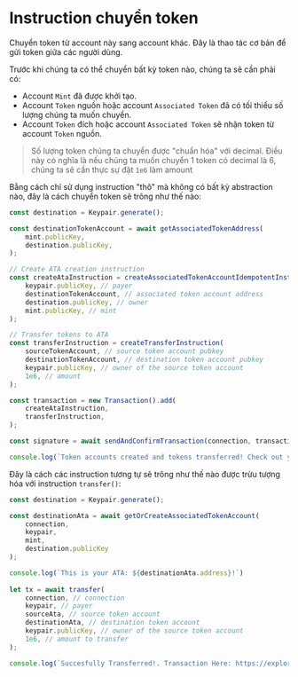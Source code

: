 
# Instruction chuyển token

Chuyển token từ account này sang account khác. Đây là thao tác cơ bản để gửi token giữa các người dùng.

Trước khi chúng ta có thể chuyển bất kỳ token nào, chúng ta sẽ cần phải có:
- Account `Mint` đã được khởi tạo.
- Account `Token` nguồn hoặc account `Associated Token` đã có tối thiểu số lượng chúng ta muốn chuyển.
- Account `Token` đích hoặc account `Associated Token` sẽ nhận token từ account `Token` nguồn.

> Số lượng token chúng ta chuyển được "chuẩn hóa" với decimal. Điều này có nghĩa là nếu chúng ta muốn chuyển 1 token có decimal là 6, chúng ta sẽ cần thực sự đặt `1e6` làm amount

<ArticleSection name="Instruction thô" id="raw-instruction" level="h2" />

Bằng cách chỉ sử dụng instruction "thô" mà không có bất kỳ abstraction nào, đây là cách chuyển token sẽ trông như thế nào:

```ts
const destination = Keypair.generate();

const destinationTokenAccount = await getAssociatedTokenAddress(
    mint.publicKey,
    destination.publicKey,
);

// Create ATA creation instruction
const createAtaInstruction = createAssociatedTokenAccountIdempotentInstruction(
    keypair.publicKey, // payer
    destinationTokenAccount, // associated token account address
    destination.publicKey, // owner
    mint.publicKey, // mint
);

// Transfer tokens to ATA 
const transferInstruction = createTransferInstruction(
    sourceTokenAccount, // source token account pubkey
    destinationTokenAccount, // destination token account pubkey
    keypair.publicKey, // owner of the source token account
    1e6, // amount
);

const transaction = new Transaction().add(
    createAtaInstruction,
    transferInstruction,
);

const signature = await sendAndConfirmTransaction(connection, transaction, [keypair]);

console.log(`Token accounts created and tokens transferred! Check out your TX here: https://explorer.solana.com/tx/${signature}?cluster=devnet`);
```

<ArticleSection name="Instruction được trừu tượng hóa" id="abstracted-instruction" level="h2" />

Đây là cách các instruction tương tự sẽ trông như thế nào được trừu tượng hóa với instruction `transfer()`:

```ts
const destination = Keypair.generate();

const destinationAta = await getOrCreateAssociatedTokenAccount(
    connection,
    keypair,
    mint,
    destination.publicKey
);

console.log(`This is your ATA: ${destinationAta.address}!`)
  
let tx = await transfer(
    connection, // connection
    keypair, // payer
    sourceAta, // source token account
    destinationAta, // destination token account
    keypair.publicKey, // owner of the source token account
    1e6, // amount to transfer
);

console.log(`Succesfully Transferred!. Transaction Here: https://explorer.solana.com/tx/${tx}?cluster=devnet`)
```

<ArticleSection name="Instruction được kiểm tra" id="checked-instruction" level="h2" />
